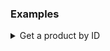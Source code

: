 ### Examples

<details>
  <summary>Get a product by ID</summary>

#### Get a product by ID

The following query retrieves the product with the associated ID. It returns the product fields specified in the query.

| Query arguments |                                                          |
| --------------- | -------------------------------------------------------- |
| id: ID!         | The ID of the product to return                          |
| channel: String | Slug of a channel for which the data should be returned. |

```graphql title="Query"
{
  product(id: "UHJvZHVjdDoxOTg=", channel: "default-channel") {
    id
    name
  }
}
```

```json title="Response"
{
  "data": {
    "product": {
      "id": "UHJvZHVjdDoxOTg=",
      "name": "ABBA Again"
    }
  },
  "extensions": {
    "cost": {
      "requestedQueryCost": 1,
      "maximumAvailable": 50000
    }
  }
}
```

</details>
